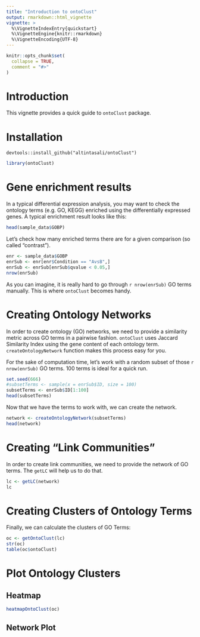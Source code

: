 ```yaml
---
title: "Introduction to ontoClust"
output: rmarkdown::html_vignette
vignette: >
  %\VignetteIndexEntry{quickstart}
  %\VignetteEngine{knitr::rmarkdown}
  %\VignetteEncoding{UTF-8}
---
```


```r
knitr::opts_chunk$set(
  collapse = TRUE,
  comment = "#>"
)
```

# Introduction
This vignette provides a quick guide to ``ontoClust`` package.

# Installation


```
devtools::install_github("altintasali/ontoClust")
```

```r
library(ontoClust)
```

# Gene enrichment results
In a typical differential expression analysis, you may want to check the ontology terms (e.g. GO, KEGG) enriched using the differentially expressed genes. A typical enrichment result looks like this:

```r
head(sample_data$GOBP)
```

Let's check how many enriched terms there are for a given comparison (so called "contrast").
```r
enr <- sample_data$GOBP
enrSub <- enr[enr$Condition == "AvsB",]
enrSub <- enrSub[enrSub$qvalue < 0.05,]
nrow(enrSub)
```

As you can imagine, it is really hard to go through `r nrow(enrSub)` GO terms manually. This is where ``ontoClust`` becomes handy.

# Creating Ontology Networks 
In order to create ontology (GO) networks, we need to provide a similarity metric across GO terms in a pairwise fashion. ``ontoClust`` uses Jaccard Similarity Index using the gene content of each ontology term. ``createOntologyNetwork`` function makes this process easy for you. 

For the sake of computation time, let's work with a random subset of those `r nrow(enrSub)` GO terms. 100 terms is ideal for a quick run. 

```r
set.seed(666)
#subsetTerms <- sample(x = enrSub$ID, size = 100)
subsetTerms <- enrSub$ID[1:100]
head(subsetTerms)
```

Now that we have the terms to work with, we can create the network.
```r
network <- createOntologyNetwork(subsetTerms)
head(network)
```

# Creating "Link Communities" 
In order to create link communities, we need to provide the network of GO terms. The ``getLC`` will help us to do that.

```r
lc <- getLC(network)
lc
```

# Creating Clusters of Ontology Terms
Finally, we can calculate the clusters of GO Terms:

```r
oc <- getOntoClust(lc)
str(oc)
table(oc$ontoClust)
```

# Plot Ontology Clusters
## Heatmap 
```r
heatmapOntoClust(oc)
```

## Network Plot


